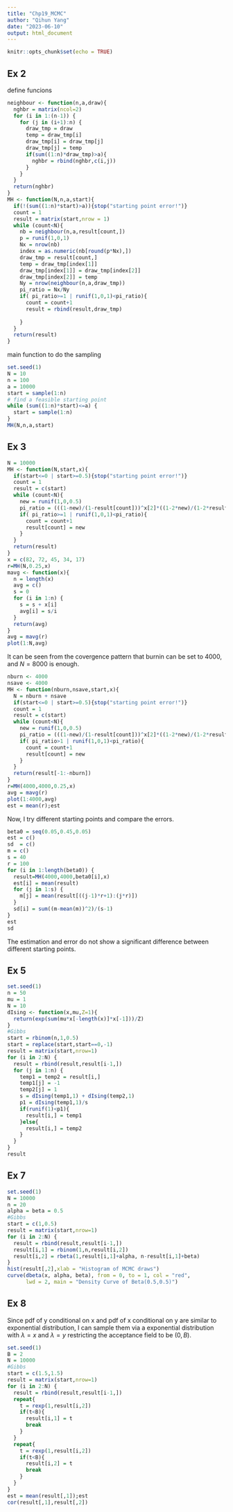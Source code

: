 ```yaml
---
title: "Chp19_MCMC"
author: "Qihun Yang"
date: "2023-06-10"
output: html_document
---
```


```r
knitr::opts_chunk$set(echo = TRUE)
```

## Ex 2
define funcions
```r
neighbour <- function(n,a,draw){
  nghbr = matrix(ncol=2)
  for (i in 1:(n-1)) {
    for (j in (i+1):n) {
      draw_tmp = draw
      temp = draw_tmp[i]
      draw_tmp[i] = draw_tmp[j]
      draw_tmp[j] = temp
      if(sum((1:n)*draw_tmp)>a){
        nghbr = rbind(nghbr,c(i,j))
      }
    }
  }
  return(nghbr)
}
MH <- function(N,n,a,start){
  if(!(sum((1:n)*start)>a)){stop("starting point error!")}
  count = 1
  result = matrix(start,nrow = 1)
  while (count<N){
    nb = neighbour(n,a,result[count,])
    p = runif(1,0,1)
    Nx = nrow(nb)
    index = as.numeric(nb[round(p*Nx),])
    draw_tmp = result[count,]
    temp = draw_tmp[index[1]]
    draw_tmp[index[1]] = draw_tmp[index[2]]
    draw_tmp[index[2]] = temp
    Ny = nrow(neighbour(n,a,draw_tmp))
    pi_ratio = Nx/Ny
    if( pi_ratio>=1 | runif(1,0,1)<pi_ratio){
      count = count+1
      result = rbind(result,draw_tmp)
      
    }
  }
  return(result)
}
```
main function to do the sampling
```r
set.seed(1)
N = 10
n = 100
a = 10000
start = sample(1:n)
# find a feasible starting point
while (sum((1:n)*start)<=a) {
  start = sample(1:n)
}
MH(N,n,a,start)
```

## Ex 3
```r
N = 10000
MH <- function(N,start,x){
  if(start<=0 | start>=0.5){stop("starting point error!")}
  count = 1
  result = c(start)
  while (count<N){
    new = runif(1,0,0.5)
    pi_ratio = (((1-new)/(1-result[count]))^x[2]*((1-2*new)/(1-2*result[count]))^x[3]*(new/result[count])^(x[4]+x[5]))
    if( pi_ratio>=1 | runif(1,0,1)<pi_ratio){
      count = count+1
      result[count] = new    
    }
  }
  return(result)
}
x = c(82, 72, 45, 34, 17)
r=MH(N,0.25,x)
mavg <- function(x){
  n = length(x)
  avg = c()
  s = 0
  for (i in 1:n) {
    s = s + x[i]
    avg[i] = s/i
  }
  return(avg)
}
avg = mavg(r)
plot(1:N,avg)
```

It can be seen from the covergence pattern that burnin can be set to $4000$, and $N=8000$ is enough.
```r
nburn <- 4000
nsave <- 4000
MH <- function(nburn,nsave,start,x){
  N = nburn + nsave
  if(start<=0 | start>=0.5){stop("starting point error!")}
  count = 1
  result = c(start)
  while (count<N){
    new = runif(1,0,0.5)
    pi_ratio = (((1-new)/(1-result[count]))^x[2]*((1-2*new)/(1-2*result[count]))^x[3]*(new/result[count])^(x[4]+x[5]))
    if( pi_ratio>1 | runif(1,0,1)<pi_ratio){
      count = count+1
      result[count] = new    
    }
  }
  return(result[-1:-nburn])
}
r=MH(4000,4000,0.25,x)
avg = mavg(r)
plot(1:4000,avg)
est = mean(r);est
```
Now, I try different starting points and compare the errors.
```r
beta0 = seq(0.05,0.45,0.05)
est = c()
sd  = c()
m = c()
s = 40
r = 100
for (i in 1:length(beta0)) {
  result=MH(4000,4000,beta0[i],x)
  est[i] = mean(result)
  for (j in 1:s) {
    m[j] = mean(result[((j-1)*r+1):(j*r)])
  }
  sd[i] = sum((m-mean(m))^2)/(s-1)
}
est
sd
```
The estimation and error do not show a significant difference between different starting points.

## Ex 5
```r
set.seed(1)
n = 50
mu = 1
N = 10
dIsing <- function(x,mu,Z=1){
  return(exp(sum(mu*x[-length(x)]*x[-1]))/Z)
}
#Gibbs
start = rbinom(n,1,0.5)
start = replace(start,start==0,-1)
result = matrix(start,nrow=1)
for (i in 2:N) {
  result = rbind(result,result[i-1,])
  for (j in 1:n) {
    temp1 = temp2 = result[i,]
    temp1[j] = -1
    temp2[j] = 1
    s = dIsing(temp1,1) + dIsing(temp2,1)
    p1 = dIsing(temp1,1)/s
    if(runif(1)<p1){
      result[i,] = temp1
    }else{
      result[i,] = temp2
    }
  }
}
result
```

## Ex 7
```r
set.seed(1)
N = 10000
n = 20
alpha = beta = 0.5
#Gibbs
start = c(1,0.5)
result = matrix(start,nrow=1)
for (i in 2:N) {
  result = rbind(result,result[i-1,])
  result[i,1] = rbinom(1,n,result[i,2])
  result[i,2] = rbeta(1,result[i,1]+alpha, n-result[i,1]+beta)
}
hist(result[,2],xlab = "Histogram of MCMC draws")
curve(dbeta(x, alpha, beta), from = 0, to = 1, col = "red", 
      lwd = 2, main = "Density Curve of Beta(0.5,0.5)")
```

## Ex 8
Since pdf of y conditional on x and pdf of x conditional on y are similar to exponential distribution, I can sample them via a exponential distribution with $\lambda=x$ and $\lambda=y$ restricting the acceptance field to be $(0,B)$.
```r
set.seed(1)
B = 2
N = 10000
#Gibbs
start = c(1.5,1.5)
result = matrix(start,nrow=1)
for (i in 2:N) {
  result = rbind(result,result[i-1,])
  repeat{
    t = rexp(1,result[i,2])
    if(t<B){
      result[i,1] = t
      break
    }
  }
  repeat{
    t = rexp(1,result[i,2])
    if(t<B){
      result[i,2] = t
      break
    }
  }
}
est = mean(result[,1]);est
cor(result[,1],result[,2])
```